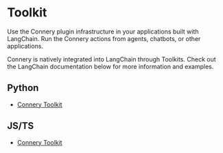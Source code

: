 # Toolkit

Use the Connery plugin infrastructure in your applications built with LangChain.
Run the Connery actions from agents, chatbots, or other applications.

Connery is natively integrated into LangChain through Toolkits.
Check out the LangChain documentation below for more information and examples.

## Python

- [Connery Toolkit](https://python.langchain.com/docs/integrations/toolkits/connery)

## JS/TS

- [Connery Toolkit](https://js.langchain.com/docs/integrations/toolkits/connery)
